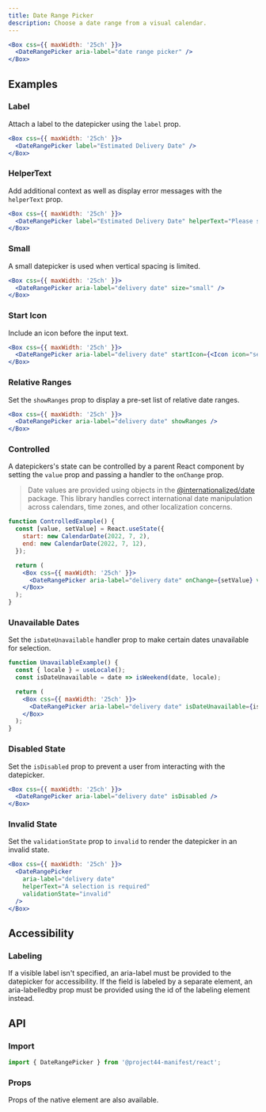 ```yaml
---
title: Date Range Picker
description: Choose a date range from a visual calendar.
---
```


```jsx
<Box css={{ maxWidth: '25ch' }}>
  <DateRangePicker aria-label="date range picker" />
</Box>
```

## Examples

### Label

Attach a label to the datepicker using the `label` prop.

```jsx
<Box css={{ maxWidth: '25ch' }}>
  <DateRangePicker label="Estimated Delivery Date" />
</Box>
```

### HelperText

Add additional context as well as display error messages with the `helperText` prop.

```jsx
<Box css={{ maxWidth: '25ch' }}>
  <DateRangePicker label="Estimated Delivery Date" helperText="Please select a delivery date." />
</Box>
```

### Small

A small datepicker is used when vertical spacing is limited.

```jsx
<Box css={{ maxWidth: '25ch' }}>
  <DateRangePicker aria-label="delivery date" size="small" />
</Box>
```

### Start Icon

Include an icon before the input text.

```jsx
<Box css={{ maxWidth: '25ch' }}>
  <DateRangePicker aria-label="delivery date" startIcon={<Icon icon="search" />} />
</Box>
```

### Relative Ranges

Set the `showRanges` prop to display a pre-set list of relative date ranges.

```jsx
<Box css={{ maxWidth: '25ch' }}>
  <DateRangePicker aria-label="delivery date" showRanges />
</Box>
```

### Controlled

A datepickers's state can be controlled by a parent React component by setting the `value` prop and passing a handler to the `onChange` prop.

> Date values are provided using objects in the [@internationalized/date](https://react-spectrum.adobe.com/internationalized/date) package. This library handles correct international date manipulation across calendars, time zones, and other localization concerns.

```jsx
function ControlledExample() {
  const [value, setValue] = React.useState({
    start: new CalendarDate(2022, 7, 2),
    end: new CalendarDate(2022, 7, 12),
  });

  return (
    <Box css={{ maxWidth: '25ch' }}>
      <DateRangePicker aria-label="delivery date" onChange={setValue} value={value} />
    </Box>
  );
}
```

### Unavailable Dates

Set the `isDateUnavailable` handler prop to make certain dates unavailable for selection.

```jsx
function UnavailableExample() {
  const { locale } = useLocale();
  const isDateUnavailable = date => isWeekend(date, locale);

  return (
    <Box css={{ maxWidth: '25ch' }}>
      <DateRangePicker aria-label="delivery date" isDateUnavailable={isDateUnavailable} />
    </Box>
  );
}
```

### Disabled State

Set the `isDisabled` prop to prevent a user from interacting with the datepicker.

```jsx
<Box css={{ maxWidth: '25ch' }}>
  <DateRangePicker aria-label="delivery date" isDisabled />
</Box>
```

### Invalid State

Set the `validationState` prop to `invalid` to render the datepicker in an invalid state.

```jsx
<Box css={{ maxWidth: '25ch' }}>
  <DateRangePicker
    aria-label="delivery date"
    helperText="A selection is required"
    validationState="invalid"
  />
</Box>
```

## Accessibility

### Labeling

If a visible label isn't specified, an aria-label must be provided to the datepicker for accessibility. If the field is labeled by a separate element, an aria-labelledby prop must be provided using the id of the labeling element instead.

## API

### Import

```js
import { DateRangePicker } from '@project44-manifest/react';
```

### Props

Props of the native element are also available.

<PropsTable of="DateRangePicker" />
